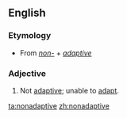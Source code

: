 ==English==
===Etymology===
* From ''[[non-]]'' + ''[[adaptive]]''

===Adjective===
{{en-adj}}
# Not [[adaptive]]; unable to [[adapt]].

[[ta:nonadaptive]]
[[zh:nonadaptive]]
